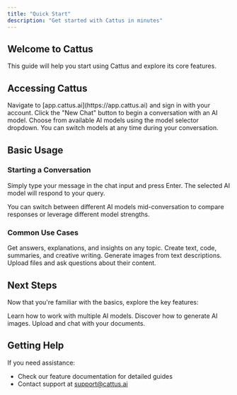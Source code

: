 ```yaml
---
title: "Quick Start"
description: "Get started with Cattus in minutes"
---
```


## Welcome to Cattus

This guide will help you start using Cattus and explore its core features.

## Accessing Cattus

<Steps>
  <Step title="Sign In">
    Navigate to [app.cattus.ai](https://app.cattus.ai) and sign in with your account.
  </Step>

  <Step title="Start a New Chat">
    Click the "New Chat" button to begin a conversation with an AI model.
  </Step>

  <Step title="Select Your Model">
    Choose from available AI models using the model selector dropdown. You can switch models at any time during your conversation.
  </Step>
</Steps>

## Basic Usage

### Starting a Conversation

Simply type your message in the chat input and press Enter. The selected AI model will respond to your query.

<Info>
You can switch between different AI models mid-conversation to compare responses or leverage different model strengths.
</Info>

### Common Use Cases

<CardGroup cols={2}>
  <Card title="Ask Questions" icon="circle-question">
    Get answers, explanations, and insights on any topic.
  </Card>
  <Card title="Generate Content" icon="pen-to-square">
    Create text, code, summaries, and creative writing.
  </Card>
  <Card title="Create Images" icon="palette">
    Generate images from text descriptions.
  </Card>
  <Card title="Analyze Documents" icon="file-magnifying-glass">
    Upload files and ask questions about their content.
  </Card>
</CardGroup>

## Next Steps

Now that you're familiar with the basics, explore the key features:

<CardGroup cols={3}>
  <Card
    title="Multi-Model Selection"
    icon="brain"
    href="/features/models"
  >
    Learn how to work with multiple AI models.
  </Card>
  <Card
    title="Image Generation"
    icon="image"
    href="/features/image-generation"
  >
    Discover how to generate AI images.
  </Card>
  <Card
    title="File Upload"
    icon="file-arrow-up"
    href="/features/file-upload"
  >
    Upload and chat with your documents.
  </Card>
</CardGroup>

## Getting Help

If you need assistance:
- Check our feature documentation for detailed guides
- Contact support at [support@cattus.ai](mailto:support@cattus.ai)
